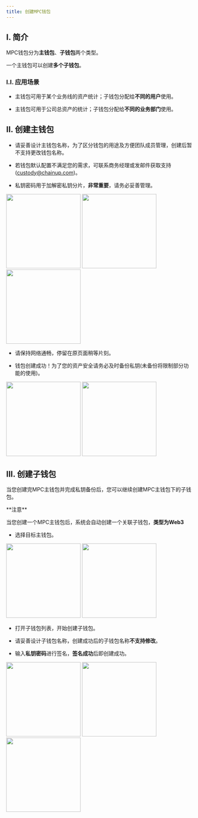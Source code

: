 ```yaml
---
title: 创建MPC钱包
---
```


## I. 简介

MPC钱包分为**主钱包**、**子钱包**两个类型。

一个主钱包可以创建**多个子钱包**。

### I.I. 应用场景

- 主钱包可用于某个业务线的资产统计；子钱包分配给**不同的用户**使用。

- 主钱包可用于公司总资产的统计；子钱包分配给**不同的业务部门**使用。


## II. 创建主钱包

- 请妥善设计主钱包名称，为了区分钱包的用途及方便团队成员管理，创建后暂不支持更改钱包名称。

- 若钱包默认配置不满足您的需求，可联系商务经理或发邮件获取支持(custody@chainup.com)。

- 私钥密码用于加解密私钥分片，**非常重要**，请务必妥善管理。

<div className="w-full flex items-center justify-center">
    <CardGroup cols={3}>
        <img src="/en-us/images/quickstart/mpc-main1_cn.png" width="200"/>
        <img src="/en-us/images/quickstart/mpc-main2_cn.png" width="200"/>
        <img src="/en-us/images/quickstart/mpc-main3_cn.png" width="200"/>
    </CardGroup>
</div>

- 请保持网络通畅，停留在原页面稍等片刻。

- 钱包创建成功！为了您的资产安全请务必及时备份私钥(未备份将限制部分功能的使用)。

<div className="w-full flex items-center justify-center">
    <CardGroup cols={2}>
        <img src="/en-us/images/quickstart/mpc-main4_cn.png" width="200"/>
        <img src="/en-us/images/quickstart/mpc-main5_cn.png" width="200"/>
    </CardGroup>
</div>


## III. 创建子钱包

当您创建完MPC主钱包并完成私钥备份后，您可以继续创建MPC主钱包下的子钱包。

<Warning>
**注意**

当您创建一个MPC主钱包后，系统会自动创建一个关联子钱包，**类型为Web3**
</Warning>

- 选择目标主钱包。

<div className="w-full flex items-center justify-center">
    <CardGroup cols={2}>
        <img src="/en-us/images/quickstart/mpc-sub1_cn.png" width="200"/>
        <img src="/en-us/images/quickstart/mpc-sub2_cn.png" width="200"/>
    </CardGroup>
</div>

- 打开子钱包列表，开始创建子钱包。

- 请妥善设计子钱包名称，创建成功后的子钱包名称**不支持修改**。

- 输入**私钥密码**进行签名，**签名成功**后即创建成功。

<div className="w-full flex items-center justify-center">
    <CardGroup cols={3}>
        <img src="/en-us/images/quickstart/mpc-sub3_cn.png" width="200"/>
        <img src="/en-us/images/quickstart/mpc-sub5_cn.png" width="200"/>
        <img src="/en-us/images/quickstart/mpc-sub6_cn.png" width="200"/>
    </CardGroup>
</div>